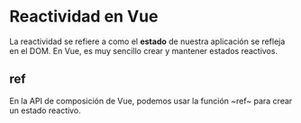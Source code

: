 # Reactividad en Vue

La reactividad se refiere a como el **estado** de nuestra aplicación se refleja en el DOM. En Vue, es muy sencillo crear y mantener estados reactivos.

## ref

En la API de composición de Vue, podemos usar la función ~ref~ para crear un estado reactivo. 